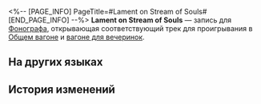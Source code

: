 <%-- [PAGE_INFO]
PageTitle=#Lament on Stream of Souls#
[END_PAGE_INFO] --%>
{{Предмет Инфобокс
|id          = 210394
|Изображение = Предмет Lament on Stream of Souls.png
|Тип         = Запись
|Инвентарь   = Ценные предметы
|Редкость    = 3
|Эффект      = 
|Описание    = Запись, которую можно воспроизвести на фонографе экспресса. Это может быть случайное приобретение или подарок от кого-то другого. Когда играет музыка, всплывают самые разные воспоминания: улыбки, встречи, прикосновения и волнение битвы. Может быть, поэтому, даже несмотря на стремительный прогресс общества, люди всё ещё собирают записи.<br />Текущая запись содержит трек Lament on Stream of Souls.
}}
{{Описание|''<br />Это край теней, царство покоя и ночи. Живые не могут взойти на лодку через Реку душ.''}}
'''Lament on Stream of Souls''' — запись для [[Фонограф]]а, открывающая соответствующий трек для проигрывания в [[Общий вагон|Общем вагоне]] и [[Вагон для вечеринок|вагоне для вечеринок]].

==На других языках==
{{На других языках
|en   = ''Lament on Stream of Souls''
|zhs  = 《冥流哀诗》
|zht  = 《冥流哀詩》
|ja   = 『ステュクスの哀歌』
|ko   = ≪저승의 강의 애가≫
|es   = Elegía del torrente de almas
|fr   = ''Lament on Stream of Souls''
|ru   = Lament on Stream of Souls
|th   = "Lament on Stream of Souls"
|vi   = "Bi Khúc Dòng Sông Âm Giới"
|de   = „Klagelied am Fluss der Seelen“
|id   = "Lament on Stream of Souls"
|pt   = "Lament on Stream of Souls"
}}

==История изменений==
{{История изменений|3.5}}